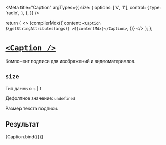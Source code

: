 
<Meta
  title="Caption"
  argTypes={{
    size: {
      options: ['s', 'l'],
      control: {
        type: 'radio',
      },
    },
  }}
/>

  return (
    <>
      {compilerMdx({
        content: `<Caption ${getStringAttributes(args)} >${contentMdx}</Caption>`,
      })}
    </>
  );
};

# [`<Caption />`](http://s.csssr.ru/U31J879TR/2021-04-08-14-35-57-558l7_.jpg)

Компонент подписи для изображений и видеоматериалов.

## `size`

Тип данных: `s` | `l`

Дефолтное значение: `undefined`

Размер текста подписи.

## Результат

<Canvas>
  <Story
    name="Default"
    args={{
      size: 's',
      contentMdx: `Venenatis cras sed felis eget velit. Consectetur libero id faucibus nisl tincidunt.`,
    }}
  >
    {Caption.bind({})}
  </Story>
</Canvas>
